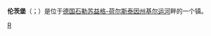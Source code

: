 {{Infobox Settlement
| name = 伦茨堡<br/>Rendsburg
| image_skyline = Rendsburgerhochbruecke.jpg
| imagesize = 250px
| image_caption = 
| image_flag = 
| image_shield = 
| pushpin_map = Germany 
| pushpin_label_position = bottom
| subdivision_type = 国家
| subdivision_name = {{GER}}
| subdivision_type1 = [[德国行政区划|州]]
| subdivision_name1 = [[石勒苏益格-荷尔斯泰因州|石勒苏益格-荷尔斯泰因州]]
| subdivision_type2 = 
| subdivision_name2 = 
| elevation_m = 6
| elevation_ft = 
| area_total_km2 = 23.72
| population_as_of = 2006年
| population_total = 28476
| population_density_km2 = auto
| timezone = [[欧洲中部时间|CET]]
| utc_offset = +1
| timezone_DST = [[欧洲中部夏令时间|CEST]]
| utc_offset_DST = +2
| latd = 54
| latm = 18
| lats =
| latNS = N
| longd = 9
| longm = 40
| longs =
| longEW = E
| postal_code_type = 
| postal_code = 
| website =  
}}
'''伦茨堡'''（{{lang-de|Rendsburg}}；{{lang-da|Rendsborg}}）是位于[[德国|德国]][[石勒苏益格-荷尔斯泰因州|石勒苏益格-荷尔斯泰因州]][[基尔运河|基尔运河]]畔的一个镇。

{{Authority control}}
{{Germany-geo-stub}}

[[Category:石勒苏益格-荷尔斯泰因州市镇|R]]